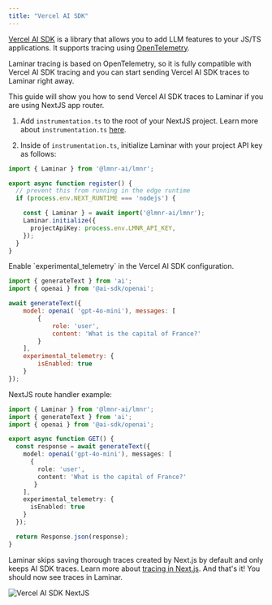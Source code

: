 ```yaml
---
title: "Vercel AI SDK"
---
```



[Vercel AI SDK](https://sdk.vercel.ai/docs/introduction) is a library that allows you to add LLM features to your JS/TS applications. It supports tracing using [OpenTelemetry](https://opentelemetry.io/). 

Laminar tracing is based on OpenTelemetry, so it is fully compatible with Vercel AI SDK tracing and you can start sending Vercel AI SDK traces to Laminar right away.

This guide will show you how to send Vercel AI SDK traces to Laminar if you are using NextJS app router.

<Steps>
<Step title="Initialize Laminar">

1. Add `instrumentation.ts` to the root of your NextJS project. Learn more about `instrumentation.ts` [here](https://nextjs.org/docs/app/building-your-application/optimizing/instrumentation).

2. Inside of `instrumentation.ts`, initialize Laminar with your project API key as follows:
```typescript instrumentations.ts
import { Laminar } from '@lmnr-ai/lmnr';

export async function register() {
  // prevent this from running in the edge runtime
  if (process.env.NEXT_RUNTIME === 'nodejs') {

    const { Laminar } = await import('@lmnr-ai/lmnr');
    Laminar.initialize({
      projectApiKey: process.env.LMNR_API_KEY,
    });
  }
}
```
</Step>
<Step title="Enable Vercel AI SDK tracing">
Enable `experimental_telemetry` in the Vercel AI SDK configuration.

```javascript Generate text {11-13}
import { generateText } from 'ai';
import { openai } from '@ai-sdk/openai';

await generateText({
    model: openai( 'gpt-4o-mini'), messages: [
        {
            role: 'user',
            content: 'What is the capital of France?'
        }
    ],
    experimental_telemetry: {
        isEnabled: true
    }
});
```
</Step>
<Step title="NextJS">
NextJS route handler example:

```typescript NextJS
import { Laminar } from '@lmnr-ai/lmnr';
import { generateText } from 'ai';
import { openai } from '@ai-sdk/openai';

export async function GET() {
  const response = await generateText({
    model: openai('gpt-4o-mini'), messages: [
      {
        role: 'user',
        content: 'What is the capital of France?'
       }
    ],
    experimental_telemetry: {
      isEnabled: true
    }
  });

  return Response.json(response);
}
```

Laminar skips saving thorough traces created by Next.js by default and only keeps AI SDK traces.
Learn more about [tracing in Next.js](/tracing/nextjs).
</Step>
<Step title="Results">
And that's it! You should now see traces in Laminar.

<div style={{ border: '1px solid #2B2B30', borderRadius: '8px', overflow: 'hidden' }}>
<img src="/images/traces/vercel-ai-sdk-example.png" alt="Vercel AI SDK NextJS" style={{ margin: '0px' }}/>
</div>
</Step>
</Steps>
